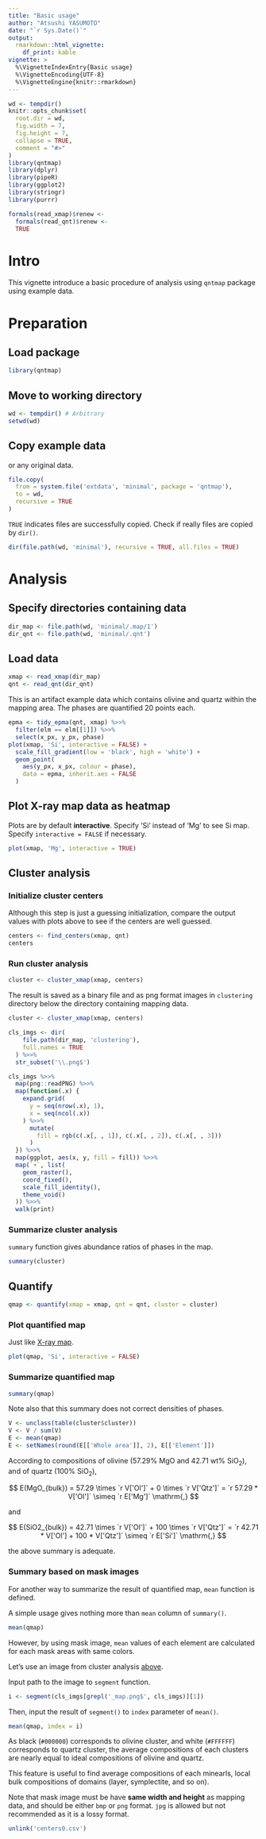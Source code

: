 ```yaml
---
title: "Basic usage"
author: "Atsushi YASUMOTO"
date: "`r Sys.Date()`"
output: 
  rmarkdown::html_vignette:
    df_print: kable
vignette: >
  %\VignetteIndexEntry{Basic usage}
  %\VignetteEncoding{UTF-8}
  %\VignetteEngine{knitr::rmarkdown}
---
```


<!-- © 2018 JAMSTEC -->

```r
wd <- tempdir()
knitr::opts_chunk$set(
  root.dir = wd,
  fig.width = 7,
  fig.height = 7,
  collapse = TRUE,
  comment = "#>"
)
library(qntmap)
library(dplyr)
library(pipeR)
library(ggplot2)
library(stringr)
library(purrr)

formals(read_xmap)$renew <-
  formals(read_qnt)$renew <- 
  TRUE
```

# Intro

This vignette introduce a basic procedure of analysis using `qntmap` package using example data.

# Preparation

## Load package

```r
library(qntmap)
```

## Move to working directory

```r
wd <- tempdir() # Arbitrary
setwd(wd)
```

## Copy example data

or any original data.

```r
file.copy(
  from = system.file('extdata', 'minimal', package = 'qntmap'),
  to = wd,
  recursive = TRUE
)
```

`TRUE` indicates files are successfully copied. 
Check if really files are copied by `dir()`.

```r
dir(file.path(wd, 'minimal'), recursive = TRUE, all.files = TRUE)
```

# Analysis

## Specify directories containing data

```r
dir_map <- file.path(wd, 'minimal/.map/1')
dir_qnt <- file.path(wd, 'minimal/.qnt')
```


## Load data

```r
xmap <- read_xmap(dir_map)
qnt <- read_qnt(dir_qnt)
```

This is an artifact example data which contains olivine and quartz within the mapping area.
The phases are quantified 20 points each.

```r
epma <- tidy_epma(qnt, xmap) %>>%
  filter(elm == elm[[1]]) %>>%
  select(x_px, y_px, phase)
plot(xmap, 'Si', interactive = FALSE) +
  scale_fill_gradient(low = 'black', high = 'white') +
  geom_point(
    aes(y_px, x_px, colour = phase),
    data = epma, inherit.aes = FALSE
  )
```


## Plot X-ray map data as heatmap

Plots are by default **interactive**. 
Specify 'Si' instead of 'Mg' to see Si map. 
Specify `interactive = FALSE` if necessary.

```r
plot(xmap, 'Mg', interactive = TRUE)
```

## Cluster analysis

### Initialize cluster centers

Although this step is just a guessing initialization, 
compare the output values with plots above 
to see if the centers are well guessed.

```r
centers <- find_centers(xmap, qnt)
centers
```

### Run cluster analysis {#run-cls}


```r
cluster <- cluster_xmap(xmap, centers)
```

The result is saved as a binary file and as png format images in `clustering` directory below the directory containing mapping data.

```r
cluster <- cluster_xmap(xmap, centers)
```

```r
cls_imgs <- dir(
    file.path(dir_map, 'clustering'), 
    full.names = TRUE
  ) %>>%
  str_subset('\\.png$')
```

```r
cls_imgs %>>%
  map(png::readPNG) %>>%
  map(function(.x) {
    expand.grid(
      y = seq(nrow(.x), 1),
      x = seq(ncol(.x))
    ) %>>%
      mutate(
        fill = rgb(c(.x[, , 1]), c(.x[, , 2]), c(.x[, , 3]))
      )
  }) %>>%
  map(ggplot, aes(x, y, fill = fill)) %>>%
  map(`+`, list(
    geom_raster(),
    coord_fixed(),
    scale_fill_identity(),
    theme_void()
  )) %>>%
  walk(print)
```


### Summarize cluster analysis

`summary` function gives abundance ratios of phases in the map.

```r
summary(cluster)
```

## Quantify

```r
qmap <- quantify(xmap = xmap, qnt = qnt, cluster = cluster)
```

### Plot quantified map

Just like [X-ray map](#Plot X-ray map).

```r
plot(qmap, 'Si', interactive = FALSE)
```

### Summarize quantified map

```r
summary(qmap)
```

Note also that this summary does not correct densities of phases.

```r
V <- unclass(table(cluster$cluster))
V <- V / sum(V)
E <- mean(qmap)
E <- setNames(round(E[['Whole area']], 2), E[['Element']])
```

According to compositions of olivine (57.29% MgO and 42.71 wt% SiO~2~),
and of quartz (100% SiO~2~),

$$
E(MgO_{bulk}) = 
  57.29 \times `r V['Ol']` + 0 \times `r V['Qtz']` = 
  `r 57.29 * V['Ol']` \simeq 
  `r E['Mg']` \mathrm{,}
$$

and

$$
E(SiO2_{bulk}) = 
  42.71 \times `r V['Ol']` + 100 \times `r V['Qtz']` = 
  `r 42.71 * V['Ol'] + 100 * V['Qtz']` \simeq
  `r E['Si']` \mathrm{,}
$$

the above summary is adequate.

### Summary based on mask images

For another way to summarize the result of quantified map, `mean` function is defined.

A simple usage gives nothing more than `mean` column of `summary()`.

```r
mean(qmap)
```

However, by using mask image, `mean` values of each element are calculated for each mask areas with same colors.

Let's use an image from cluster analysis [above](#run-cls).

Input path to the image to `segment` function.

```r
i <- segment(cls_imgs[grepl('_map.png$', cls_imgs)][1])
```

Then, input the result of `segment()` to `index` parameter of `mean()`.

```r
mean(qmap, index = i)
```

As black (`#000000`) corresponds to olivine cluster,
and white (`#FFFFFF`) corresponds to quartz cluster,
the average compositions of each clusters are nearly equal to ideal compositions of olivine and quartz.

This feature is useful to find average compositions of each minearls, local bulk compositions of domains (layer, symplectite, and so on).

Note that mask image must be have **same width and height** as mapping data, and should be either `bmp` or `png` format. `jpg` is allowed but not recommended as it is a lossy format.

```r
unlink('centers0.csv')
```

